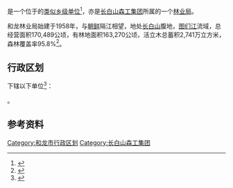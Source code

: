 {{中国乡级行政区|22/24/06/400/000
|行政区全称           = {{PAGENAMEBASE}}<br>和龙林业有限公司
|上级行政区           = [[长白山森工集团|长白山森工集团]]
|政府驻地             = [[和龙市|和龙市]]文化路11号
}}

'''{{PAGENAMEBASE}}'''是一个位于{{PRC admin/fullname|22/24/06/400/000|3}}的[[类似乡级单位|类似乡级单位]]<ref>{{PRC admin/ref sgc|{{PRC admin/parent|22/24/06/400/000}}}}</ref>，亦是[[长白山森工集团|长白山森工集团]]所属的一个[[林业局|林业局]]。

和龙林业局始建于1958年，与[[朝鲜|朝鲜]]隔江相望，地处[[长白山|长白山]]腹地，[[图们江|图们江]]流域，总经营面积170,489公顷，有林地面积163,270公顷，活立木总蓄积2,741万立方米，森林覆盖率95.8%<ref>{{cite web |title=和龙林业有限公司简介 |url=http://www.cbssgjt.com/html/2015/04/16/20150416571.shtml |website=长白山森工集团 |accessdate=2020-08-27 |archive-date=2019-02-09 |archive-url=https://web.archive.org/web/20190209150848/http://cbssgjt.com/html/2015/04/16/20150416571.shtml |dead-url=no }}</ref>。

== 行政区划 ==
{{PAGENAMEBASE}}下辖以下单位<ref>{{PRC admin/ref sgc|22/24/06/400/000}}</ref>：

{{PRC admin/children|22/24/06/400/000}}。

== 参考资料 ==
{{reflist}}

{{吉林行政区划小作品}}
[[Category:和龙市行政区划|Category:和龙市行政区划]]
{{中华人民共和国林业区划|长}}

[[Category:长白山森工集团|Category:长白山森工集团]]